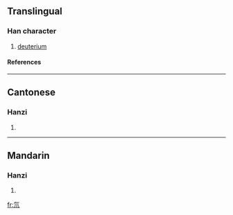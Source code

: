 ==Translingual==
===Han character===
{{Han char|rn=84|rad=气|as=02|sn=6|four=8021<sub>7</sub>|canj=人弓中中 (ONLL)}}
# [[deuterium]]

====References====
{{Han ref|kx=0599.041|dkj=17046|hdz=32010.030|uh=6C18|ud=27672|bh=C9F7|bd=51703}}

----
==Cantonese==
===Hanzi===
{{yue-hanzi|jyut=dou1|y=dou1}}
# {{defn|Cantonese}}

----
==Mandarin==
===Hanzi===
{{cmn-hanzi|pin=[[dāo]] ([[dao1]])|wg=tao<sup>1</sup>}}
# {{defn|Mandarin}}

[[fr:氘]]